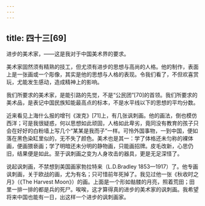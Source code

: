 ```yaml
---
---
---
```

title: 四十三[69]
---




进步的美术家，——这是我对于中国美术界的要求。

美术家固然须有精熟的技工，但尤须有进步的思想与高尚的人格。他的制作，表面上是一张画或一个彫像，其实是他的思想与人格的表现。令我们看了，不但欢喜赏玩，尤能发生感动，造成精神上的影响。

我们所要求的美术家，是能引路的先觉，不是“公民团”[70]的首领。我们所要求的美术品，是表记中国民族知能最高点的标本，不是水平线以下的思想的平均分数。

近来看见上海什么报的增刊《泼克》[71]上，有几张讽刺画。他的画法，倒也模仿西洋；可是我很疑惑，何以思想如此顽固，人格如此卑劣，竟同没有教育的孩子只会在好好的白粉墙上写几个“某某是我而子”一样。可怜外国事物，一到中国，便如落在黑色染缸里似的，无不失了颜色。美术也是其一：学了体格还未匀称的裸体画，便画猥亵画；学了明暗还未分明的静物画，只能画招牌。皮毛改新，心思仍旧，结果便是如此。至于讽刺画之变为人身攻击的器具，更是无足深怪了。

说起讽刺画，不禁想到美国画家勃拉特来（L.D.Bradley 1853—1917）了。他专画讽刺画，关于欧战的画，尤为有名；只可惜前年死掉了。我见过他一张《秋收时之月》（《The Harvest Moon》）的画。上面是一个形如骷髅的月亮，照着荒田；田里一排一排的都是兵的死尸。唉唉，这才算得真的进步的美术家的讽刺画。我希望将来中国也能有一日，出这样一个进步的讽刺画家。
